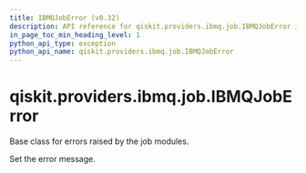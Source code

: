 ```yaml
---
title: IBMQJobError (v0.32)
description: API reference for qiskit.providers.ibmq.job.IBMQJobError in qiskit v0.32
in_page_toc_min_heading_level: 1
python_api_type: exception
python_api_name: qiskit.providers.ibmq.job.IBMQJobError
---
```


<span id="qiskit-providers-ibmq-job-ibmqjoberror" />

# qiskit.providers.ibmq.job.IBMQJobError

<Class id="qiskit.providers.ibmq.job.IBMQJobError" isDedicatedPage={true} github="https://github.com/qiskit/qiskit-ibmq-provider/tree/stable/0.18/qiskit/providers/ibmq/job/exceptions.py" signature="IBMQJobError(*message)" modifiers="exception">
  Base class for errors raised by the job modules.

  Set the error message.
</Class>

